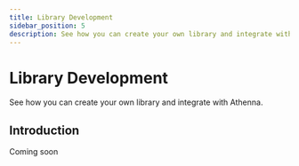 ```yaml
---
title: Library Development
sidebar_position: 5
description: See how you can create your own library and integrate with Athenna.
---
```


# Library Development

See how you can create your own library and integrate with Athenna.

## Introduction

Coming soon
